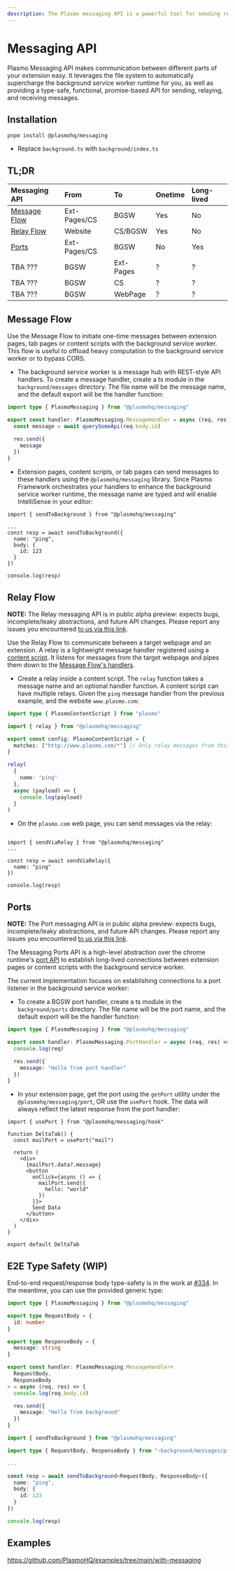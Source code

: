 ```yaml
---
description: The Plasmo messaging API is a powerful tool for sending real-time messages between different parts of your extension.
---
```




# Messaging API

<ShieldBanners packageName="@plasmohq/messaging" />

Plasmo Messaging API makes communication between different parts of your extension easy. It leverages the file system to automatically supercharge the background service worker runtime for you, as well as providing a type-safe, functional, promise-based API for sending, relaying, and receiving messages.

## Installation

```
pnpm install @plasmohq/messaging
```

- Replace `background.ts` with `background/index.ts`

## TL;DR

| Messaging API                 | From         | To        | Onetime | Long-lived |
| :---------------------------- | :----------- | :-------- | :------ | :--------- |
| [Message Flow](#message-flow) | Ext-Pages/CS | BGSW      | Yes     | No         |
| [Relay Flow](#relay-flow)     | Website      | CS/BGSW   | Yes     | No         |
| [Ports](#ports)               | Ext-Pages/CS | BGSW      | No      | Yes        |
| TBA ???                       | BGSW         | Ext-Pages | ?       | ?          |
| TBA ???                       | BGSW         | CS        | ?       | ?          |
| TBA ???                       | BGSW         | WebPage   | ?       | ?          |

## Message Flow

Use the Message Flow to initiate one-time messages between extension pages, tab pages or content scripts with the background service worker. This flow is useful to offload heavy computation to the background service worker or to bypass CORS.

- The background service worker is a message hub with REST-style API handlers. To create a message handler, create a ts module in the `background/messages` directory. The file name will be the message name, and the default export will be the handler function:

```ts filename="background/messages/ping.ts"
import type { PlasmoMessaging } from "@plasmohq/messaging"

export const handler: PlasmoMessaging.MessageHandler = async (req, res) => {
  const message = await querySomeApi(req.body.id)

  res.send({
    message
  })
}
```

- Extension pages, content scripts, or tab pages can send messages to these handlers using the `@plasmohq/messaging` library. Since Plasmo Framework orchestrates your handlers to enhance the background service worker runtime, the message name are typed and will enable IntelliSense in your editor:

```tsx filename="popup.tsx"
import { sendToBackground } from "@plasmohq/messaging"

...
const resp = await sendToBackground({
  name: "ping",
  body: {
    id: 123
  }
})

console.log(resp)
```

## Relay Flow

<Callout emoji="⚠️">

**NOTE:** The Relay messaging API is in public alpha preview: expects bugs, incomplete/leaky abstractions, and future API changes. Please report any issues you encountered [to us via this link](/bug).

</Callout>

Use the Relay Flow to communicate between a target webpage and an extension. A relay is a lightweight message handler registered using a [content script](/framework/content-scripts). It listens for messages from the target webpage and pipes them down to the [Message Flow's handlers](#message-flow).

- Create a relay inside a content script. The `relay` function takes a message name and an optional handler function. A content script can have multiple relays. Given the `ping` message handler from the previous example, and the website `www.plasmo.com`:

```ts filename="contents/plasmo.ts"
import type { PlasmoContentScript } from "plasmo"

import { relay } from "@plasmohq/messaging"

export const config: PlasmoContentScript = {
  matches: ["http://www.plasmo.com/*"] // Only relay messages from this domain
}

relay(
  {
    name: "ping"
  },
  async (payload) => {
    console.log(payload)
  }
)
```

- On the `plasmo.com` web page, you can send messages via the relay:

```tsx filename="pages/index.tsx"

import { sendViaRelay } from "@plasmohq/messaging"
...

const resp = await sendViaRelay({
  name: "ping"
})

console.log(resp)
```

## Ports

<Callout emoji="⚠️">

**NOTE:** The Port messaging API is in public alpha preview: expects bugs, incomplete/leaky abstractions, and future API changes. Please report any issues you encountered [to us via this link](/bug).

</Callout>

The Messaging Ports API is a high-level abstraction over the chrome runtime's [port API](https://developer.chrome.com/docs/extensions/mv3/messaging/#connect) to establish long-lived connections between extension pages or content scripts with the background service worker.

The current implementation focuses on establishing connections to a port listener in the background service worker:

- To create a BGSW port handler, create a ts module in the `background/ports` directory. The file name will be the port name, and the default export will be the handler function:

```ts filename="background/ports/mail.ts"
import type { PlasmoMessaging } from "@plasmohq/messaging"

export const handler: PlasmoMessaging.PortHandler = async (req, res) => {
  console.log(req)

  res.send({
    message: "Hello from port handler"
  })
}
```

- In your extension page, get the port using the `getPort` utility under the `@plasmohq/messaging/port`, OR use the `usePort` hook. The data will always reflect the latest response from the port handler:

```tsx filename="tabs/delta.tsx"
import { usePort } from "@plasmohq/messaging/hook"

function DeltaTab() {
  const mailPort = usePort("mail")

  return (
    <div>
      {mailPort.data?.message}
      <button
        onClick={async () => {
          mailPort.send({
            hello: "world"
          })
        }}>
        Send Data
      </button>
    </div>
  )
}

export default DeltaTab
```

## E2E Type Safety (WIP)

End-to-end request/response body type-safety is in the work at [#334](https://github.com/PlasmoHQ/plasmo/issues/334). In the meantime, you can use the provided generic type:

```ts filename="background/messages/ping.ts"
import type { PlasmoMessaging } from "@plasmohq/messaging"

export type RequestBody = {
  id: number
}

export type ResponseBody = {
  message: string
}

export const handler: PlasmoMessaging.MessageHandler<
  RequestBody,
  ResponseBody
> = async (req, res) => {
  console.log(req.body.id)

  res.send({
    message: "Hello from background"
  })
}
```

```ts filename="popup.tsx"
import { sendToBackground } from "@plasmohq/messaging"

import type { RequestBody, ResponseBody } from "~background/messages/ping"

...

const resp = await sendToBackground<RequestBody, ResponseBody>({
  name: "ping",
  body: {
    id: 123
  }
})

console.log(resp)
```

## Examples

https://github.com/PlasmoHQ/examples/tree/main/with-messaging
